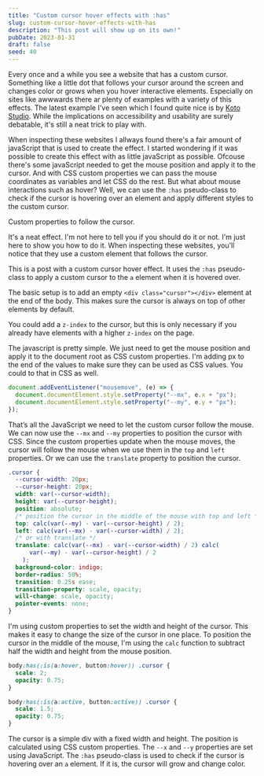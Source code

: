 ```yaml
---
title: "Custom cursor hover effects with :has"
slug: custom-cursor-hover-effects-with-has
description: "This post will show up on its own!"
pubDate: 2023-01-31
draft: false
seed: 40
---
```


Every once and a while you see a website that has a custom cursor. Something like a little dot that follows your cursor around the screen and changes color or grows when you hover interactive elements. Especially on sites like awwwards there ar plenty of examples with a variety of this effects. The latest example I've seen which I found quite nice is by [Koto Studio](https://koto.studio/). While the implications on accessibility and usability are surely debatable, it's still a neat trick to play with.

When inspecting these websites I allways found there's a fair amount of javaScript that is used to create the effect. I started wondering if it was possible to create this effect with as little javaScript as possible. Ofcouse there's some javaScript needed to get the mouse position and apply it to the cursor. And with CSS custom properties we can pass the mouse coordinates as variables and let CSS do the rest. But what about mouse interactions such as hover? Well, we can use the `:has` pseudo-class to check if the cursor is hovering over an element and apply different styles to the custom cursor.

Custom properties to follow the cursor.

It's a neat effect. I'm not here to tell you if you should do it or not. I'm just here to show you how to do it.
When inspecting these websites, you'll notice that they use a custom element that follows the cursor.

This is a post with a custom cursor hover effect. It uses the `:has` pseudo-class to apply a custom cursor to the `a` element when it is hovered over.

The basic setup is to add an empty `<div class="cursor"></div>` element at the end of the body. This makes sure the cursor is always on top of other elements by default.

You could add a `z-index` to the cursor, but this is only necessary if you already have elements with a higher `z-index` on the page.

The javascript is pretty simple. We just need to get the mouse position and apply it to the document root as CSS custom properties. I'm adding px to the end of the values to make sure they can be used as CSS values. You could to that in CSS as well.

```javascript
document.addEventListener("mousemove", (e) => {
  document.documentElement.style.setProperty("--mx", e.x + "px");
  document.documentElement.style.setProperty("--my", e.y + "px");
});
```

That’s all the JavaScript we need to let the custom cursor follow the mouse. We can now use the `--mx` and `--my` properties to position the cursor with CSS. Since the custom properties update when the mouse moves, the cursor will follow the mouse when we use them in the `top` and `left` properties. Or we can use the `translate` property to position the cursor.

```css
.cursor {
  --cursor-width: 20px;
  --cursor-height: 20px;
  width: var(--cursor-width);
  height: var(--cursor-height);
  position: absolute;
  /* position the cursor in the middle of the mouse with top and left */
  top: calc(var(--my) - var(--cursor-height) / 2);
  left: calc(var(--mx) - var(--cursor-width) / 2);
  /* or with translate */
  translate: calc(var(--mx) - var(--cursor-width) / 2) calc(
      var(--my) - var(--cursor-height) / 2
    );
  background-color: indigo;
  border-radius: 50%;
  transition: 0.25s ease;
  transition-property: scale, opacity;
  will-change: scale, opacity;
  pointer-events: none;
}
```

I'm using custom properties to set the width and height of the cursor. This makes it easy to change the size of the cursor in one place. To position the cursor in the middle of the mouse, I'm using the `calc` function to subtract half the width and height from the mouse position.

```css
body:has(:is(a:hover, button:hover)) .cursor {
  scale: 2;
  opacity: 0.75;
}

body:has(:is(a:active, button:active)) .cursor {
  scale: 1.5;
  opacity: 0.75;
}
```


<CursorBasic client:idle />

The cursor is a simple div with a fixed width and height. The position is calculated using CSS custom properties. The `--x` and `--y` properties are set using JavaScript. The `:has` pseudo-class is used to check if the cursor is hovering over an `a` element. If it is, the cursor will grow and change color.


<Cursor client:idle />
